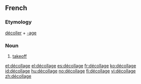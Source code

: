 ==French==

===Etymology===
[[décoller]] + [[-age]]

===Noun===
{{fr-noun|m|sort=decollage}}
# [[takeoff]]

[[et:décollage]]
[[el:décollage]]
[[es:décollage]]
[[fr:décollage]]
[[ko:décollage]]
[[id:décollage]]
[[hu:décollage]]
[[no:décollage]]
[[fi:décollage]]
[[vi:décollage]]
[[zh:décollage]]